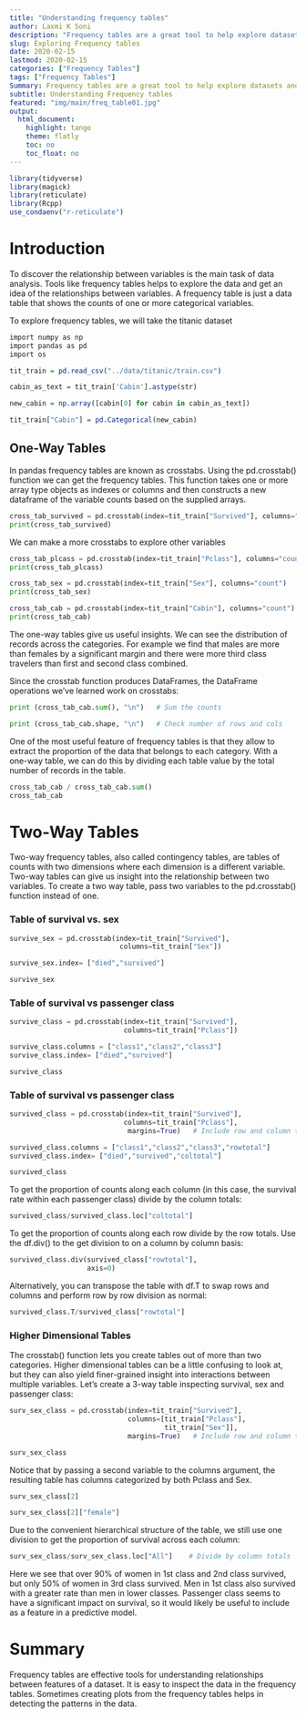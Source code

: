 ```yaml
---
title: "Understanding frequency tables"
author: Laxmi K Soni 
description: "Frequency tables are a great tool to help explore datasets and get an idea about relationships between variables"
slug: Exploring Frequency tables 
date: 2020-02-15
lastmod: 2020-02-15
categories: ["Frequency Tables"]
tags: ["Frequency Tables"]
Summary: Frequency tables are a great tool to help explore datasets and get an idea about relationships between variables
subtitle: Understanding Frequency tables
featured: "img/main/freq_table01.jpg"
output:
  html_document:
    highlight: tango
    theme: flatly
    toc: no
    toc_float: no
---
```



```r
library(tidyverse)
library(magick)
library(reticulate)
library(Rcpp)
use_condaenv("r-reticulate")


```



# Introduction

To discover the relationship between variables is the main task of data analysis. Tools like frequency tables helps to explore the data and get an idea of the relationships between variables. A frequency table is just a data table that shows the counts of one or more categorical variables.

To explore frequency tables, we will take the titanic dataset


```r

import numpy as np
import pandas as pd
import os

tit_train = pd.read_csv("../data/titanic/train.csv")

cabin_as_text = tit_train['Cabin'].astype(str)

new_cabin = np.array([cabin[0] for cabin in cabin_as_text])

tit_train["Cabin"] = pd.Categorical(new_cabin)


```



## One-Way Tables

In pandas frequency tables are known as crosstabs. Using the pd.crosstab() function we can get the frequency tables. This function takes one or more array type objects as indexes or columns and then constructs a new dataframe of the variable counts based on the supplied arrays.

```python

cross_tab_survived = pd.crosstab(index=tit_train["Survived"], columns="count")      
print(cross_tab_survived)

```                              

We can  make a  more crosstabs to explore other variables

```python
cross_tab_plcass = pd.crosstab(index=tit_train["Pclass"], columns="count")   
print(cross_tab_plcass)
```                      

```python
cross_tab_sex = pd.crosstab(index=tit_train["Sex"], columns="count")   
print(cross_tab_sex)
```                      


```python
cross_tab_cab = pd.crosstab(index=tit_train["Cabin"], columns="count")   
print(cross_tab_cab)
```                      

The one-way tables give us useful insights. We can see the distribution of records across the categories. For example we find that males are more than females by a significant margin and there were more third class travelers than first and second class combined.

Since the crosstab function produces DataFrames, the DataFrame operations we've learned work on crosstabs:

```python
print (cross_tab_cab.sum(), "\n")   # Sum the counts

print (cross_tab_cab.shape, "\n")   # Check number of rows and cols
```

One of the most useful feature of frequency tables is that they allow  to extract the proportion of the data that belongs to each category. With a one-way table, we can do this by dividing each table value by the total number of records in the table.


```python
cross_tab_cab / cross_tab_cab.sum()
cross_tab_cab
```

# Two-Way Tables

Two-way frequency tables, also called contingency tables, are tables of counts with two dimensions where each dimension is a different variable. Two-way tables can give us insight into the relationship between two variables. To create a two way table, pass two variables to the pd.crosstab() function instead of one.


<h3>Table of survival vs. sex</h3>

```python
survive_sex = pd.crosstab(index=tit_train["Survived"], 
                           columns=tit_train["Sex"])

survive_sex.index= ["died","survived"]

survive_sex
```

<h3>Table of survival vs passenger class</h3>

```python
survive_class = pd.crosstab(index=tit_train["Survived"], 
                            columns=tit_train["Pclass"])

survive_class.columns = ["class1","class2","class3"]
survive_class.index= ["died","survived"]

survive_class
```

<h3>Table of survival vs passenger class</h3>

```python

survived_class = pd.crosstab(index=tit_train["Survived"], 
                            columns=tit_train["Pclass"],
                             margins=True)   # Include row and column totals

survived_class.columns = ["class1","class2","class3","rowtotal"]
survived_class.index= ["died","survived","coltotal"]

survived_class

```

To get the proportion of counts along each column (in this case, the survival rate within each passenger class) divide by the column totals:

```python
survived_class/survived_class.loc["coltotal"]
```

To get the proportion of counts along each row divide by the row totals. Use the df.div() to the get division to on a column by column basis:

```python
survived_class.div(survived_class["rowtotal"],
                   axis=0)
```


Alternatively, you can transpose the table with df.T to swap rows and columns and perform row by row division as normal:

```python
survived_class.T/survived_class["rowtotal"]
```


### Higher Dimensional Tables

The crosstab() function lets you create tables out of more than two categories. Higher dimensional tables can be a little confusing to look at, but they can also yield finer-grained insight into interactions between multiple variables. Let's create a 3-way table inspecting survival, sex and passenger class:


```python
surv_sex_class = pd.crosstab(index=tit_train["Survived"], 
                             columns=[tit_train["Pclass"],
                                      tit_train["Sex"]],
                             margins=True)   # Include row and column totals

surv_sex_class
```


Notice that by passing a second variable to the columns argument, the resulting table has columns categorized by both Pclass and Sex. 

```python
surv_sex_class[2]        
```


```python
surv_sex_class[2]["female"]   
```

Due to the convenient hierarchical structure of the table, we still use one division to get the proportion of survival across each column:

```python
surv_sex_class/surv_sex_class.loc["All"]    # Divide by column totals
```


Here we see that over 90% of women in 1st class and 2nd class survived, but only 50% of women in 3rd class survived. Men in 1st class also survived with a greater rate than men in lower classes. Passenger class seems to have a significant impact on survival, so it would likely be useful to include as a feature in a predictive model.

# Summary

Frequency tables are effective tools for understanding relationships between features of a dataset. It is easy to inspect the data in the frequency tables.  Sometimes creating plots from the frequency tables helps in detecting the patterns in the data.
